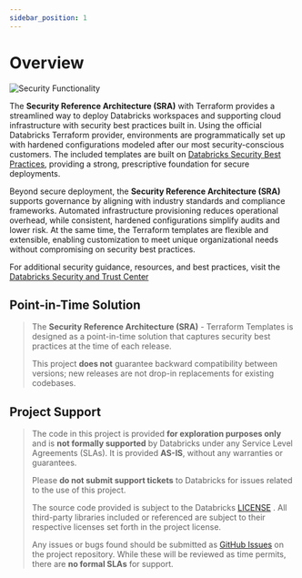 ```yaml
---
sidebar_position: 1
---
```


# Overview

<div className='bg-gray-100 p-4 rounded-lg mb-6'>
  <img src={useBaseUrl('/img/sra_overview.png')} alt="Security Functionality" />
</div>

The **Security Reference Architecture (SRA)** with Terraform provides a streamlined way to deploy Databricks workspaces and supporting cloud infrastructure with security best practices built in.
Using the official Databricks Terraform provider, environments are programmatically set up with hardened configurations modeled after our most security-conscious customers. 
The included templates are built on [Databricks Security Best Practices](https://www.databricks.com/trust/security-features#best-practices), providing a strong, prescriptive foundation for secure deployments.

Beyond secure deployment, the **Security Reference Architecture (SRA)** supports governance by aligning with industry standards and compliance frameworks. 
Automated infrastructure provisioning reduces operational overhead, while consistent, hardened configurations simplify audits and lower risk. 
At the same time, the Terraform templates are flexible and extensible, enabling customization to meet unique organizational needs without compromising on security best practices.

For additional security guidance, resources, and best practices, visit the [Databricks Security and Trust Center](https://www.databricks.com/trust)

## Point-in-Time Solution
> The **Security Reference Architecture (SRA)** - Terraform Templates is designed as a point-in-time solution that captures security best practices at the time of each release. 
>
> This project **does not** guarantee backward compatibility between versions; new releases are not drop-in replacements for existing codebases.

## Project Support
> The code in this project is provided **for exploration purposes only** and is **not formally supported** by Databricks under any Service Level Agreements (SLAs). It is provided **AS-IS**, without any warranties or guarantees.  
>
> Please **do not submit support tickets** to Databricks for issues related to the use of this project.  
>
> The source code provided is subject to the Databricks [LICENSE](https://github.com/databricks/terraform-databricks-sra/blob/main/LICENSE) . All third-party libraries included or referenced are subject to their respective licenses set forth in the project license.  
>
> Any issues or bugs found should be submitted as [GitHub Issues](https://github.com/databricks/terraform-databricks-sra/issues) on the project repository. While these will be reviewed as time permits, there are **no formal SLAs** for support.

